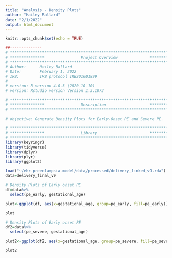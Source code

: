 ```yaml
---
title: "Analysis - Density Plots"
author: "Hailey Ballard"
date: "2/1/2022"
output: html_document
---
```


```r
knitr::opts_chunk$set(echo = TRUE)

```

```r
##-------------- 
# **************************************************************************** #
# ***************                Project Overview              *************** #
# **************************************************************************** #
# Author:      Hailey Ballard
# Date:        February 1, 2022
# IRB:         IRB protocol IRB201601899  
#
# version: R version 4.0.3 (2020-10-10)
# version: Rstudio version Version 1.3.1073  

# **************************************************************************** #
# ***************                Description                   *************** #
# **************************************************************************** #

# objective: Generate Density Plots for Early-Onset PE and Severe PE.  

```


```r
# **************************************************************************** #
# ***************                Library                       *************** #
# **************************************************************************** #
library(keyringr)
library(tidyverse)
library(dplyr)
library(plyr)
library(ggplot2)
```

```r
load("~/ehr-preeclampsia-model/data/processed/delivery_linked_v9.rda")
data=delivery_final_v9

```


```r

# Density Plots of Early onset PE
df=data%>%
  select(pe_early, gestational_age)

plot<-ggplot(df, aes(x=gestational_age, group=pe_early, fill=pe_early)) + geom_density()

plot

```

```r
# Density Plots of Early onset PE
df2=data%>%
  select(pe_severe, gestational_age)

plot2<-ggplot(df2, aes(x=gestational_age, group=pe_severe, fill=pe_severe)) + geom_density()

plot2


```

